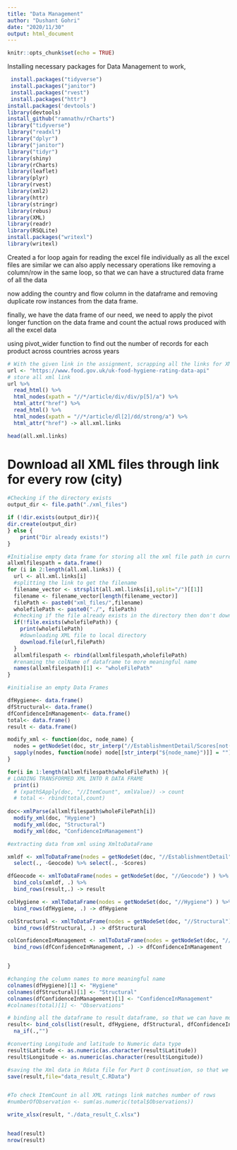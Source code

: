 ```yaml
---
title: "Data Management"
author: "Dushant Gohri"
date: "2020/11/30"
output: html_document
---
```



```r
knitr::opts_chunk$set(echo = TRUE)


```

Installing necessary packages for Data Management to work,

```r
 install.packages("tidyverse")
 install.packages("janitor")
 install.packages("rvest")
 install.packages("httr")
install.packages('devtools') 
library(devtools) 
install_github("ramnathv/rCharts")
library("tidyverse")
library("readxl")
library("dplyr")
library("janitor")
library("tidyr")
library(shiny)
library(rCharts)
library(leaflet)
library(plyr)
library(rvest)
library(xml2)
library(httr)
library(stringr)
library(rebus)
library(XML)
library(readr)
library(RSQLite)
install.packages("writexl")
library(writexl)


```


Created a for loop again for reading the excel file individually as all the excel files are similar we can also apply necessary operations like removing a column/row in the same loop, so that we can have a structured data frame of all the data

now adding the country and flow column in the dataframe and removing duplicate row instances from the data frame.


finally, we have the data frame of our need, we need to apply the pivot longer function on the data frame and count the actual rows produced with all the excel data


using pivot_wider function to find out the number of records for each product across countries across years



```r

# With the given link in the assignment, scrapping all the links for XML data
url <- "https://www.food.gov.uk/uk-food-hygiene-rating-data-api"
# store all xml link
url %>% 
  read_html() %>%
  html_nodes(xpath = "//*/article/div/div/p[5]/a") %>%
  html_attr("href") %>%
  read_html() %>%
  html_nodes(xpath = "//*/article/dl[2]/dd/strong/a") %>%
  html_attr("href") -> all.xml.links

head(all.xml.links)

```

# Download all XML files through link for every row (city)

```r
#Checking if the directory exists
output_dir <- file.path("./xml_files")

if (!dir.exists(output_dir)){
dir.create(output_dir)
} else {
    print("Dir already exists!")
}

#Initialise empty data frame for storing all the xml file path in current directory
allxmlfilespath = data.frame()
for (i in 2:length(all.xml.links)) {
  url <- all.xml.links[i]
  #splitting the link to get the filename
  filename_vector <- strsplit(all.xml.links[i],split="/")[[1]]
  filename <- filename_vector[length(filename_vector)]
  filePath <- paste0("xml_files/",filename)
  wholefilePath <- paste0("./", filePath)
  #checking if the file already exists in the directory then don't download the file again
  if(!file.exists(wholefilePath)) {
    print(wholefilePath)
    #downloading XML file to local directory
    download.file(url,filePath)
  }
  allxmlfilespath <- rbind(allxmlfilespath,wholefilePath)
  #renaming the colName of dataframe to more meaningful name
  names(allxmlfilespath)[1] <- "wholeFilePath"
}
```

```r

#initialise an empty Data Frames 

dfHygiene<- data.frame()
dfStructural<- data.frame()
dfConfidenceInManagement<- data.frame()
total<- data.frame()
result <- data.frame()

modify_xml <- function(doc, node_name) {
  nodes = getNodeSet(doc, str_interp("//EstablishmentDetail/Scores[not(${node_name})]"))
  sapply(nodes, function(node) node[[str_interp("${node_name}")]] = "")
}

for(i in 1:length(allxmlfilespath$wholeFilePath) ){
# LOADING TRANSFORMED XML INTO R DATA FRAME
  print(i)
  # (xpathSApply(doc, "//ItemCount", xmlValue)) -> count
  # total <- rbind(total,count)
 
doc<-xmlParse(allxmlfilespath$wholeFilePath[i])
  modify_xml(doc, "Hygiene")
  modify_xml(doc, "Structural")
  modify_xml(doc, "ConfidenceInManagement")

#extracting data from xml using XmltoDataFrame 

xmldf <- xmlToDataFrame(nodes = getNodeSet(doc, "//EstablishmentDetail")) %>%
  select(., -Geocode) %>% select(., -Scores) 

dfGeocode <- xmlToDataFrame(nodes = getNodeSet(doc, "//Geocode") ) %>% 
  bind_cols(xmldf, .) %>% 
  bind_rows(result,.) -> result

colHygiene <- xmlToDataFrame(nodes = getNodeSet(doc, "//Hygiene") ) %>% 
  bind_rows(dfHygiene, .) -> dfHygiene

colStructural <- xmlToDataFrame(nodes = getNodeSet(doc, "//Structural") ) %>%
  bind_rows(dfStructural, .) -> dfStructural

colConfidenceInManagement <- xmlToDataFrame(nodes = getNodeSet(doc, "//ConfidenceInManagement") ) %>%
  bind_rows(dfConfidenceInManagement, .) -> dfConfidenceInManagement


}

#changing the column names to more meaningful name
colnames(dfHygiene)[1] <- "Hygiene"
colnames(dfStructural)[1] <- "Structural"
colnames(dfConfidenceInManagement)[1] <- "ConfidenceInManagement"
#colnames(total)[1] <- "Observations"

# binding all the dataframe to result dataframe, so that we can have more cleaner look 
result<- bind_cols(list(result, dfHygiene, dfStructural, dfConfidenceInManagement)) %>%
  na_if(.,"")

#converting Longitude and latitude to Numeric data type 
result$Latitude <- as.numeric(as.character(result$Latitude))
result$Longitude <- as.numeric(as.character(result$Longitude))

#saving the Xml data in Rdata file for Part D continuation, so that we dont have to render the data again from web 
save(result,file="data_result_C.RData")


#To check ItemCount in all XML ratings link matches number of rows
#numberOfObservation <- sum(as.numeric(total$Observations))

write_xlsx(result, "./data_result_C.xlsx")


head(result)
nrow(result)
```